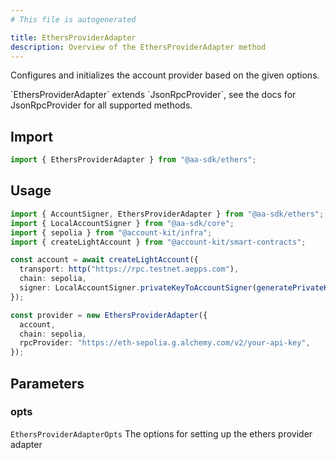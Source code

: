 ```yaml
---
# This file is autogenerated

title: EthersProviderAdapter
description: Overview of the EthersProviderAdapter method
---
```


Configures and initializes the account provider based on the given options.

<Note>
  `EthersProviderAdapter` extends `JsonRpcProvider`, see the docs for
  JsonRpcProvider for all supported methods.
</Note>

## Import

```ts
import { EthersProviderAdapter } from "@aa-sdk/ethers";
```

## Usage

```ts
import { AccountSigner, EthersProviderAdapter } from "@aa-sdk/ethers";
import { LocalAccountSigner } from "@aa-sdk/core";
import { sepolia } from "@account-kit/infra";
import { createLightAccount } from "@account-kit/smart-contracts";

const account = await createLightAccount({
  transport: http("https://rpc.testnet.aepps.com"),
  chain: sepolia,
  signer: LocalAccountSigner.privateKeyToAccountSigner(generatePrivateKey()),
});

const provider = new EthersProviderAdapter({
  account,
  chain: sepolia,
  rpcProvider: "https://eth-sepolia.g.alchemy.com/v2/your-api-key",
});
```

## Parameters

### opts

`EthersProviderAdapterOpts`
The options for setting up the ethers provider adapter
